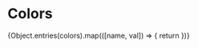 

<Meta title="Color Palette" />

# Colors

<ColorPalette>
{Object.entries(colors).map(([name, val]) => {
   return <ColorItem key={name} title={name} colors={[val]} />
})}
</ColorPalette>
